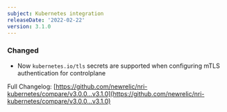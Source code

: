```yaml
---
subject: Kubernetes integration
releaseDate: '2022-02-22'
version: 3.1.0
---
```


### Changed

* Now `kubernetes.io/tls` secrets are supported when configuring mTLS authentication for controlplane

Full Changelog: [https://github.com/newrelic/nri-kubernetes/compare/v3.0.0...v3.1.0](https://github.com/newrelic/nri-kubernetes/compare/v3.0.0...v3.1.0)
